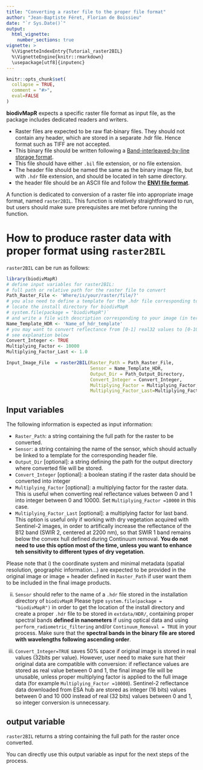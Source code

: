 ```yaml
---
title: "Converting a raster file to the proper file format"
author: "Jean-Baptiste Féret, Florian de Boissieu"
date: "`r Sys.Date()`"
output: 
  html_vignette:
    number_sections: true
vignette: >
  %\VignetteIndexEntry{Tutorial_raster2BIL}
  %\VignetteEngine{knitr::rmarkdown}
  \usepackage[utf8]{inputenc}
---
```


```r
knitr::opts_chunk$set(
  collapse = TRUE,
  comment = "#>",
  eval=FALSE
)
```


__biodivMapR__ expects a specific raster file format as input file, as the package includes dedicated readers and writers. 

* Raster files are expected to be raw flat-binary files. They should not contain any header, which are stored in a separate .hdr file. Hence format such as TIFF are not accepted. 
* This binary file should be written following a [Band-interleaved-by-line storage format](https://www.harrisgeospatial.com/docs/enviimagefiles.html "BIL definition").
* This file should have either `.bil` file extension, or no file extension.
* The header file should be named the same as the binary image file, but with `.hdr` file extension, and should be located in teh same directory. 
* the header file should be an ASCII file and follow the [__ENVI file format__](https://www.harrisgeospatial.com/docs/ENVIHeaderFiles.html "HDR description").

A function is dedicated to conversion of a raster file into appropriate image format, named `raster2BIL`. This function is relatively straightforward to run, but users should make sure prerequisites are met before running the function.

# How to produce raster data with proper format using `raster2BIL`

`raster2BIL` can be run as follows: 

```r
library(biodivMapR)
# define input variables for raster2BIL:
# full path or relative path for the raster file to convert
Path_Raster_File <- 'Where/is/your/raster/file/?'
# you also need to define a template for the .hdr file corresponding to your sensor. 
# locate the install directory for biodivMapR
# system.file(package = "biodivMapR")`
# and write a file with description corresponding to your image (in terms of spectral bands, band name, etc)
Name_Template_HDR <- 'Name_of_hdr_template'
# you may want to convert reflectance from [0-1] real32 values to [0-10000] integer16
# see explanation below
Convert_Integer <- TRUE
Multiplying_Factor <- 10000
Multiplying_Factor_Last <- 1.0

Input_Image_File  = raster2BIL(Raster_Path = Path_Raster_File,
                               Sensor = Name_Template_HDR,
                               Output_Dir = Path_Output_Directory,
                               Convert_Integer = Convert_Integer,
                               Multiplying_Factor = Multiplying_Factor,
                               Multiplying_Factor_Last=Multiplying_Factor_Last)
```

## Input variables

The following information is expected as input information:  

* `Raster_Path`: a string containing the full path for the raster to be converted.
* `Sensor`: a string containing the name of the sensor, which should actually be linked to a template for the corresponding header file. 
* `Output_Dir` [optional]: a string defining the path for the output directory where converted file will be stored.
* `Convert_Integer` [optional]: a boolean stating if the raster data should be converted into integer
* `Multiplying_Factor` [optional]:  a multiplying factor for the raster data. This is useful when converting real reflectance values between 0 and 1 into integer between 0 and 10000. Set `Multiplying_Factor =10000` in this case.
* `Multiplying_Factor_Last` [optional]: a multiplying factor for last band. This option is useful only if working with dry vegetation acquired with Sentinel-2 images, in order to artifically increase the reflectance of the B12 band (SWIR 2, centered at 2200 nm), so that SWIR 1 band remains below the convex hull defined during Continuum removal. __You do not need to use this option most of the time, unless you want to enhance teh sensitivity to different types of dry vegetation__.

Please note that 
i) the coordinate system and minimal metadata (spatial resolution, geographic information...) are expected to be provided in the original image or image + header defined in `Raster_Path` if user want them to be included in the final image products.

ii) `Sensor` should refer to the name of a `.hdr` file stored in the installation directory of `biodivMapR`
Please type `system.file(package = "biodivMapR")` in order to get the location of the install directory and create a proper `.hdr` file to be stored in `extdata/HDR/`, containing proper spectral bands __defined in nanometers__ if using optical data and using `perform_radiometric_filtering` and/or `Continuum_Removal = TRUE` in your process. Make sure that the __spectral bands in the binary file are stored with wavelengths following ascending order__. 

iii) `Convert_Integer=TRUE` saves 50% space if original image is stored in real values (32bits per value). However, user need to make sure hat their original data are compatible with conversion: if reflectance values are stored as  real value between 0 and 1, the final image file will be unusable, unless proper multiplying factor is applied to the full image data (for example `Multiplying_Factor =10000`). Sentinel-2 reflectance data downloaded from ESA hub are stored as integer (16 bits) values between 0 and 10 000 instead of real (32 bits) values between 0 and 1, so integer conversion is unnecessary.

## output variable

`raster2BIL` returns a string containing the full path for the raster once converted.

You can directly use this output variable as input for the next steps of the process.
